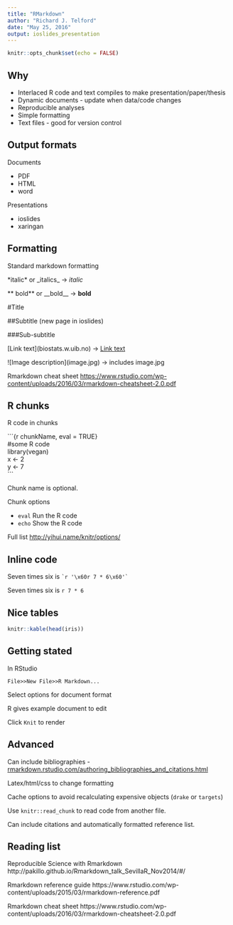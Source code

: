 ```yaml
---
title: "RMarkdown"
author: "Richard J. Telford"
date: "May 25, 2016"
output: ioslides_presentation
---
```


```r
knitr::opts_chunk$set(echo = FALSE)
```
## Why

 - Interlaced R code and text compiles to make presentation/paper/thesis 
 - Dynamic documents - update when data/code changes
 - Reproducible analyses
 - Simple formatting
 - Text files - good for version control

## Output formats

Documents

 - PDF
 - HTML
 - word

Presentations

 - ioslides
 - xaringan

## Formatting

Standard markdown formatting

\*italic\* or \_italics\_ -> *italic*

\*\* bold\*\* or \_\_bold\_\_ -> **bold** 

\#Title

\#\#Subtitle (new page in ioslides)

\#\#\#Sub-subtitle 

\[Link text](biostats.w.uib.no) -> [Link text](biostats.w.uib.no)

\!\[Image description](image.jpg)  -> includes image.jpg
 
Rmarkdown cheat sheet
[https://www.rstudio.com/wp-content/uploads/2016/03/rmarkdown-cheatsheet-2.0.pdf
](https://www.rstudio.com/wp-content/uploads/2016/03/rmarkdown-cheatsheet-2.0.pdf)


## R chunks

R code in chunks

\```{r chunkName, eval = TRUE}  
#some R code  
library(vegan)  
x <- 2  
y <- 7  
\```

Chunk name is optional.

Chunk options

 - `eval` Run the R code
 - `echo` Show the R code

Full list [http://yihui.name/knitr/options/](http://yihui.name/knitr/options/)

## Inline code

Seven times six is `` `r '\x60r 7 * 6\x60'` ``

Seven times six is `r 7 * 6`

## Nice tables

```r
knitr::kable(head(iris))
```

## Getting stated

In RStudio

`File>>New File>>R Markdown...`

Select options for document format

R gives example document to edit

Click `Knit` to render

## Advanced

Can include bibliographies - [rmarkdown.rstudio.com/authoring_bibliographies_and_citations.html](http://rmarkdown.rstudio.com/authoring_bibliographies_and_citations.html)

Latex/html/css to change formatting

Cache options to avoid recalculating expensive objects (`drake` or `targets`)

Use `knitr::read_chunk` to read code from another file.

Can include citations and automatically formatted reference list. 

## Reading list

Reproducible Science with Rmarkdown
http://pakillo.github.io/Rmarkdown_talk_SevillaR_Nov2014/#/

Rmarkdown reference guide https://www.rstudio.com/wp-content/uploads/2015/03/rmarkdown-reference.pdf

Rmarkdown cheat sheet
https://www.rstudio.com/wp-content/uploads/2016/03/rmarkdown-cheatsheet-2.0.pdf

